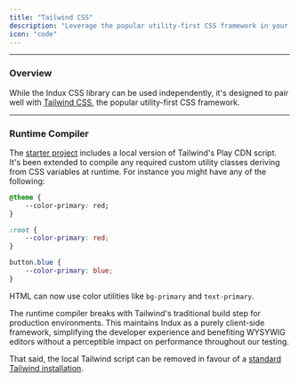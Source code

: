 ```yaml
---
title: "Tailwind CSS"
description: "Leverage the popular utility-first CSS framework in your Indux project."
icon: "code"
---
```


---

### Overview

While the Indux CSS library can be used independently, it's designed to pair well with [Tailwind CSS](https://tailwindcss.com), the popular utility-first CSS framework.

---

### Runtime Compiler

The [starter project](/getting-started/setup) includes a local version of Tailwind's Play CDN script. It's been extended to compile any required custom utility classes deriving from CSS variables at runtime. For instance you might have any of the following:

<CodeGroup>

```css indux.theme.css
@theme {
    --color-primary: red;
}
```

```css other.css
:root {
    --color-primary: red;
}
```

```css style.css
button.blue {
    --color-primary: blue;
}
```

</CodeGroup>

HTML can now use color utilities like `bg-primary` and `text-primary`.

The runtime compiler breaks with Tailwind's traditional build step for production environments. This maintains Indux as a purely client-side framework, simplifying the developer experience and benefiting WYSYWIG editors without a perceptible impact on performance throughout our testing.

That said, the local Tailwind script can be removed in favour of a [standard Tailwind installation](https://tailwindcss.com/docs/installation/using-vite).